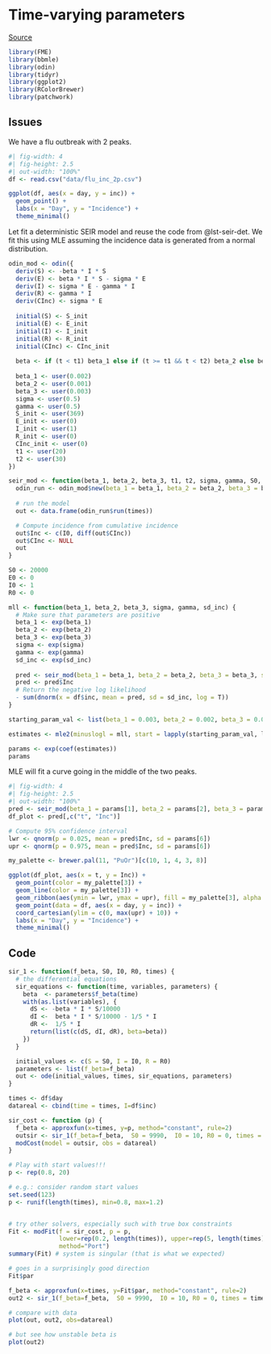 # Time-varying parameters

[Source](https://stackoverflow.com/questions/67478946/in-r-fme-desolve-sir-fitting-time-varying-parameters)

```r
library(FME)
library(bbmle)
library(odin)
library(tidyr)
library(ggplot2)
library(RColorBrewer)
library(patchwork)
```

## Issues

We have a flu outbreak with 2 peaks.

```r
#| fig-width: 4
#| fig-height: 2.5
#| out-width: "100%"
df <- read.csv("data/flu_inc_2p.csv")

ggplot(df, aes(x = day, y = inc)) +
  geom_point() +
  labs(x = "Day", y = "Incidence") +
  theme_minimal()
```

Let fit a deterministic SEIR model and reuse the code from @lst-seir-det. We fit this using MLE assuming the incidence data is generated from a normal distribution.

```r
odin_mod <- odin({
  deriv(S) <- -beta * I * S
  deriv(E) <- beta * I * S - sigma * E
  deriv(I) <- sigma * E - gamma * I
  deriv(R) <- gamma * I
  deriv(CInc) <- sigma * E
  
  initial(S) <- S_init
  initial(E) <- E_init
  initial(I) <- I_init
  initial(R) <- R_init
  initial(CInc) <- CInc_init
  
  beta <- if (t < t1) beta_1 else if (t >= t1 && t < t2) beta_2 else beta_3
  
  beta_1 <- user(0.002)
  beta_2 <- user(0.001)
  beta_3 <- user(0.003)
  sigma <- user(0.5)
  gamma <- user(0.5)
  S_init <- user(369)
  E_init <- user(0)
  I_init <- user(1)
  R_init <- user(0)
  CInc_init <- user(0)
  t1 <- user(20)
  t2 <- user(30)
})

seir_mod <- function(beta_1, beta_2, beta_3, t1, t2, sigma, gamma, S0, E0, I0, R0, times = 0:50) {
  odin_run <- odin_mod$new(beta_1 = beta_1, beta_2 = beta_2, beta_3 = beta_3, t1 = t1, t2 = t2, sigma = sigma, gamma = gamma, S_init = S0, E_init = E0, I_init = I0, R_init = R0)
  
  # run the model
  out <- data.frame(odin_run$run(times))

  # Compute incidence from cumulative incidence
  out$Inc <- c(I0, diff(out$CInc))
  out$CInc <- NULL
  out
}

```

```r
S0 <- 20000
E0 <- 0
I0 <- 1
R0 <- 0

mll <- function(beta_1, beta_2, beta_3, sigma, gamma, sd_inc) {
  # Make sure that parameters are positive
  beta_1 <- exp(beta_1)
  beta_2 <- exp(beta_2)
  beta_3 <- exp(beta_3)
  sigma <- exp(sigma)
  gamma <- exp(gamma)
  sd_inc <- exp(sd_inc)
  
  pred <- seir_mod(beta_1 = beta_1, beta_2 = beta_2, beta_3 = beta_3, sigma = sigma, gamma = gamma, S0 = S0, E0 = E0, I0 = I0, R0 = R0, times = 0:(length(df$inc) - 1))
  pred <- pred$Inc
  # Return the negative log likelihood
  - sum(dnorm(x = df$inc, mean = pred, sd = sd_inc, log = T))
}

starting_param_val <- list(beta_1 = 0.003, beta_2 = 0.002, beta_3 = 0.003, sigma = 0.5, gamma = 0.5, sd_inc = 3)

estimates <- mle2(minuslogl = mll, start = lapply(starting_param_val, log), method = "Nelder-Mead")

params <- exp(coef(estimates))
params
```

MLE will fit a curve going in the middle of the two peaks.

```r
#| fig-width: 4
#| fig-height: 2.5
#| out-width: "100%"
pred <- seir_mod(beta_1 = params[1], beta_2 = params[2], beta_3 = params[3], sigma = params[4], gamma = params[5], S0 = S0, E0 = E0, I0 = I0, R0 = R0, times = df$day)
df_plot <- pred[,c("t", "Inc")]

# Compute 95% confidence interval
lwr <- qnorm(p = 0.025, mean = pred$Inc, sd = params[6])
upr <- qnorm(p = 0.975, mean = pred$Inc, sd = params[6])

my_palette <- brewer.pal(11, "PuOr")[c(10, 1, 4, 3, 8)]

ggplot(df_plot, aes(x = t, y = Inc)) +
  geom_point(color = my_palette[3]) +
  geom_line(color = my_palette[3]) +
  geom_ribbon(aes(ymin = lwr, ymax = upr), fill = my_palette[3], alpha = 0.15) +
  geom_point(data = df, aes(x = day, y = inc)) +
  coord_cartesian(ylim = c(0, max(upr) + 10)) +
  labs(x = "Day", y = "Incidence") +
  theme_minimal()
```

## Code

```r
sir_1 <- function(f_beta, S0, I0, R0, times) {
  # the differential equations
  sir_equations <- function(time, variables, parameters) {
    beta  <- parameters$f_beta(time)
    with(as.list(variables), {
      dS <- -beta * I * S/10000
      dI <-  beta * I * S/10000 - 1/5 * I
      dR <-  1/5 * I
      return(list(c(dS, dI, dR), beta=beta))
    })
  }

  initial_values <- c(S = S0, I = I0, R = R0)
  parameters <- list(f_beta=f_beta)
  out <- ode(initial_values, times, sir_equations, parameters)
}

times <- df$day
datareal <- cbind(time = times, I=df$inc)

sir_cost <- function (p) {
  f_beta <- approxfun(x=times, y=p, method="constant", rule=2)
  outsir <- sir_1(f_beta=f_beta,  S0 = 9990,  I0 = 10, R0 = 0, times = times)
  modCost(model = outsir, obs = datareal)
}

# Play with start values!!!
p <- rep(0.8, 20)

# e.g.: consider random start values
set.seed(123)
p <- runif(length(times), min=0.8, max=1.2)


# try other solvers, especially such with true box constraints
Fit <- modFit(f = sir_cost, p = p, 
              lower=rep(0.2, length(times)), upper=rep(5, length(times)), # box constraints
              method="Port")
summary(Fit) # system is singular (that is what we expected)

# goes in a surprisingly good direction
Fit$par

f_beta <- approxfun(x=times, y=Fit$par, method="constant", rule=2)
out2 <- sir_1(f_beta=f_beta,  S0 = 9990,  I0 = 10, R0 = 0, times = times)

# compare with data
plot(out, out2, obs=datareal)

# but see how unstable beta is
plot(out2) 
```

